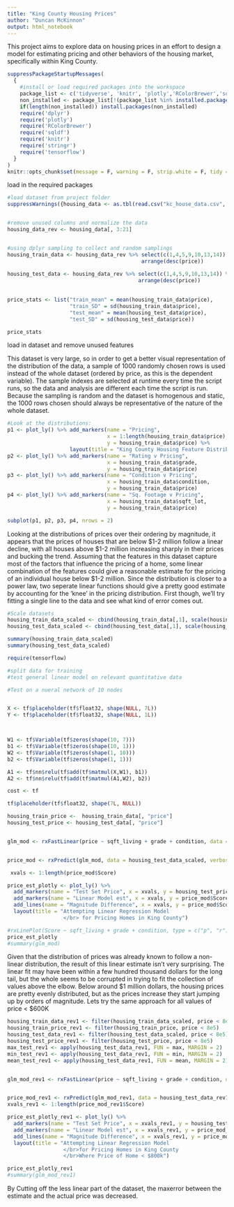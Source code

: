 ```yaml
---
title: "King County Housing Prices"
author: "Duncan McKinnon"
output: html_notebook
---
```


This project aims to explore data on housing prices in an effort to design a model for estimating pricing and other behaviors of the housing market, specifically within King County. 


```r

suppressPackageStartupMessages(
  {
    #install or load required packages into the workspace
    package_list <- c('tidyverse', 'knitr', 'plotly','RColorBrewer','sqldf', 'stringr','tensorflow')
    non_installed <- package_list[!(package_list %in% installed.packages()[,"Package"])]
    if(length(non_installed)) install.packages(non_installed)
    require('dplyr')
    require('plotly')
    require('RColorBrewer')
    require('sqldf')
    require('knitr')
    require('stringr')
    require('tensorflow')
  }
)
knitr::opts_chunk$set(message = F, warning = F, strip.white = F, tidy = T)
```
load in the required packages


```r
#load dataset from project folder
suppressWarnings({housing_data <- as.tbl(read.csv("kc_house_data.csv", stringsAsFactors = F))})


#remove unused columns and normalize the data
housing_data_rev <- housing_data[, 3:21]


#using dplyr sampling to collect and random samplings
housing_train_data <- housing_data_rev %>% select(c(1,4,5,9,10,13,14)) %>% sample_n(10000) %>%
                                           arrange(desc(price))
                                                   
housing_test_data <- housing_data_rev %>% select(c(1,4,5,9,10,13,14)) %>% sample_n(2000) %>%
                                          arrange(desc(price))
                                                    

price_stats <- list("train_mean" = mean(housing_train_data$price), 
                    "train_SD" = sd(housing_train_data$price),
                    "test_mean" = mean(housing_test_data$price),
                    "test_SD" = sd(housing_test_data$price))

price_stats
```
load in dataset and remove unused features


This dataset is very large, so in order to get a better visual representation of the distribution of the data, a sample of 1000 randomly chosen rows is used instead of the whole dataset (ordered by price, as this is the dependent variable).  The sample indexes are selected at runtime every time the script runs, so the data and analysis are different each time the script is run. Because the sampling is random and the dataset is homogenous and static, the 1000 rows chosen should always be representative of the nature of the whole dataset.


```r
#Look at the distributions:
p1 <- plot_ly() %>% add_markers(name = "Pricing",
                                x = 1:length(housing_train_data$price), 
                                y = housing_train_data$price) %>% 
                    layout(title = "King County Housing Feature Distributions")
p2 <- plot_ly() %>% add_markers(name = "Rating v Pricing", 
                                x = housing_train_data$grade, 
                                y = housing_train_data$price)
p3 <- plot_ly() %>% add_markers(name = "Condition v Pricing", 
                                x = housing_train_data$condition, 
                                y = housing_train_data$price)
p4 <- plot_ly() %>% add_markers(name = "Sq. Footage v Pricing", 
                                x = housing_train_data$sqft_lot, 
                                y = housing_train_data$price)

subplot(p1, p2, p3, p4, nrows = 2)
```
Looking at the distributions of prices over their ordering by magnitude, it appears that the prices of houses that are below \$1-2 million follow a linear decline, with all houses above \$1-2 million increasing sharply in their prices and bucking the trend.  Assuming that the features in this dataset capture most of the factors that influence the pricing of a home, some linear combination of the features could give a reasonable estimate for the pricing of an individual house below \$1-2 million.  Since the distribution is closer to a power law, two seperate linear functions should give a pretty good estimate by accounting for the 'knee' in the pricing distribution.  First though, we'll try fitting a single line to the data and see what kind of error comes out.

```r
#Scale datasets 
housing_train_data_scaled <- cbind(housing_train_data[,1], scale(housing_train_data[,2:7]))
housing_test_data_scaled <- cbind(housing_test_data[,1], scale(housing_test_data[,2:7]))

summary(housing_train_data_scaled)
summary(housing_test_data_scaled)
```

```r
require(tensorflow)

#split data for training
#test general linear model on relevant quantitative data

#Test on a nueral network of 10 nodes


X <- tf$placeholder(tf$float32, shape(NULL, 7L))
Y <- tf$placeholder(tf$float32, shape(NULL, 1L))



W1 <- tf$Variable(tf$zeros(shape(10, 7)))
b1 <- tf$Variable(tf$zeros(shape(10, 1)))
W2 <- tf$Variable(tf$zeros(shape(1, 10)))
b2 <- tf$Variable(tf$zeros(shape(1, 1)))

A1 <- tf$nn$relu(tf$add(tf$matmul(X,W1), b1))
A2 <- tf$nn$relu(tf$add(tf$matmul(A1,W2), b2))

cost <- tf
```


```r
tf$placeholder(tf$float32, shape(7L, NULL))

housing_train_price <-  housing_train_data[, "price"]
housing_test_price <- housing_test_data[, "price"]


glm_mod <- rxFastLinear(price ~ sqft_living + grade + condition, data = housing_train_data_scaled, type = "regression", verbose = 0)


price_mod <- rxPredict(glm_mod, data = housing_test_data_scaled, verbose = 0, extraVarsToWrite = c("sqft_living", "grade","condition"))

 xvals <- 1:length(price_mod$Score)

price_est_plotly <- plot_ly() %>% 
  add_markers(name = "Test Set Price", x = xvals, y = housing_test_price$price) %>%
  add_markers(name = "Linear Model est", x = xvals, y = price_mod$Score) %>%
  add_lines(name = "Magnitude Difference", x = xvals, y = price_mod$Score - housing_test_price$price) %>%
  layout(title = "Attempting Linear Regression Model
                  </br> for Pricing Homes in King County")

#rxLinePlot(Score ~ sqft_living + grade + condition, type = c("p", "r"), data = price_mod)
price_est_plotly
#summary(glm_mod)
```
Given that the distribution of prices was already known to follow a non-linear distribution, the result of this linear estimate isn't very surprising.  The linear fit may have been within a few hundred thousand dollars for the long tail, but the whole seems to be corrupted in trying to fit the collection of values above the elbow.  Below around \$1 million dollars, the housing prices are pretty evenly distributed, but as the prices increase they start jumping up by orders of magnitude.  Lets try the same approach for all values of price < $600K

```r
housing_train_data_rev1 <- filter(housing_train_data_scaled, price < 8e5)
housing_train_price_rev1 <- filter(housing_train_price, price < 8e5)
housing_test_data_rev1 <- filter(housing_test_data_scaled, price < 8e5)
housing_test_price_rev1 <- filter(housing_test_price, price < 8e5)
max_test_rev1 <- apply(housing_test_data_rev1, FUN = max, MARGIN = 2)
min_test_rev1 <- apply(housing_test_data_rev1, FUN = min, MARGIN = 2)
mean_test_rev1 <- apply(housing_test_data_rev1, FUN = mean, MARGIN = 2)


glm_mod_rev1 <- rxFastLinear(price ~ sqft_living + grade + condition, data = housing_train_data_rev1, type = "regression", verbose = 0)


price_mod_rev1 <- rxPredict(glm_mod_rev1, data = housing_test_data_rev1, verbose = 0, extraVarsToWrite = c("sqft_living", "grade","condition"))
xvals_rev1 <- 1:length(price_mod_rev1$Score)

price_est_plotly_rev1 <- plot_ly() %>% 
  add_markers(name = "Test Set Price", x = xvals_rev1, y = housing_test_price_rev1$price) %>%
  add_markers(name = "Linear Model est", x = xvals_rev1, y = price_mod_rev1$Score) %>%
  add_lines(name = "Magnitude Difference", x = xvals_rev1, y = price_mod_rev1$Score - housing_test_price_rev1$price) %>%
  layout(title = "Attempting Linear Regression Model
                  </br>for Pricing Homes in King County
                  </br>Where Price of Home < $800k")

price_est_plotly_rev1
#summary(glm_mod_rev1)
```
By Cutting off the less linear part of the dataset, the maxerror between the estimate and the actual price was decreased.
```r



```














